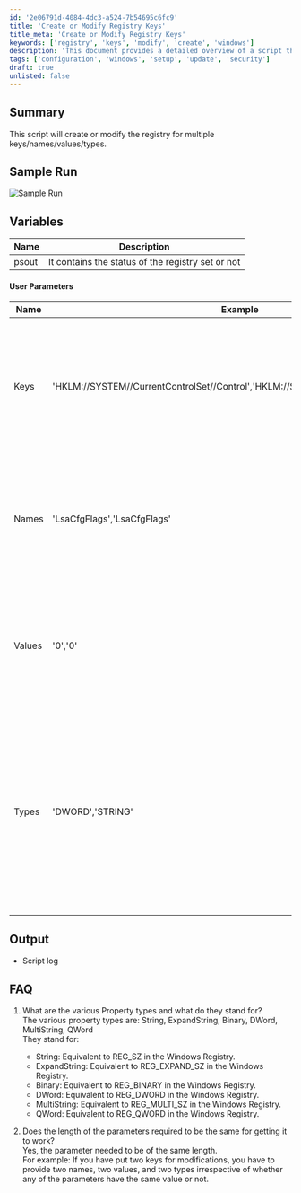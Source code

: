 ```yaml
---
id: '2e06791d-4084-4dc3-a524-7b54695c6fc9'
title: 'Create or Modify Registry Keys'
title_meta: 'Create or Modify Registry Keys'
keywords: ['registry', 'keys', 'modify', 'create', 'windows']
description: 'This document provides a detailed overview of a script that enables users to create or modify multiple registry keys, including their names, values, and types. It includes sample runs, user parameters, output details, and frequently asked questions regarding registry properties.'
tags: ['configuration', 'windows', 'setup', 'update', 'security']
draft: true
unlisted: false
---
```

## Summary

This script will create or modify the registry for multiple keys/names/values/types.

## Sample Run

![Sample Run](../../static/img/Generic-Registry-Editor/image_1.png)

## Variables

| Name  | Description                                           |
|-------|-------------------------------------------------------|
| psout | It contains the status of the registry set or not     |

#### User Parameters

| Name                | Example                                                   | Required | Description                                                                                                                                                 |
|---------------------|-----------------------------------------------------------|----------|-------------------------------------------------------------------------------------------------------------------------------------------------------------|
| Keys                | 'HKLM://SYSTEM//CurrentControlSet//Control','HKLM://SOFTWARE//Policies//Microsoft' | True     | The registry keys list that needs to be created or modified. It is required to put registry keys inside a single quote and separated by commas.          |
| Names               | 'LsaCfgFlags','LsaCfgFlags'                              | True     | The names list that needs to be created or modified. It is required to put names inside a single quote and separated by commas.                          |
| Values              | '0','0'                                                 | True     | The values list that needs to be created or modified. It is required to put values inside a single quote and separated by commas.                        |
| Types               | 'DWORD','STRING'                                       | True     | The Types list that needs to be created or modified. It is required to put Types inside a single quote and separated by commas. The various keys are: String, ExpandString, Binary, DWord, MultiString, QWord |

## Output

- Script log

## FAQ

1. What are the various Property types and what do they stand for?  
   The various property types are: String, ExpandString, Binary, DWord, MultiString, QWord  
   They stand for:  
   - String: Equivalent to REG_SZ in the Windows Registry.  
   - ExpandString: Equivalent to REG_EXPAND_SZ in the Windows Registry.  
   - Binary: Equivalent to REG_BINARY in the Windows Registry.  
   - DWord: Equivalent to REG_DWORD in the Windows Registry.  
   - MultiString: Equivalent to REG_MULTI_SZ in the Windows Registry.  
   - QWord: Equivalent to REG_QWORD in the Windows Registry.  

2. Does the length of the parameters required to be the same for getting it to work?  
   Yes, the parameter needed to be of the same length.  
   For example: If you have put two keys for modifications, you have to provide two names, two values, and two types irrespective of whether any of the parameters have the same value or not.













